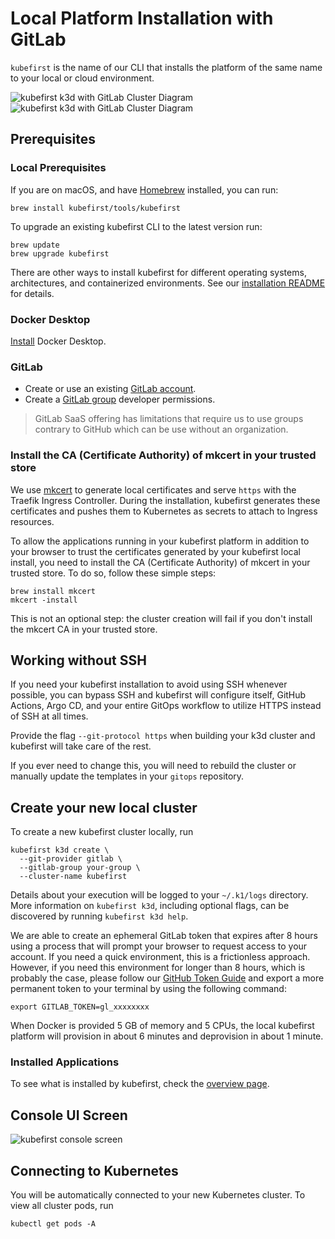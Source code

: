 
# Local Platform Installation with GitLab

`kubefirst` is the name of our CLI that installs the platform of the same name to your local or cloud environment.

![kubefirst k3d with GitLab Cluster Diagram](../../../img/local/gitlab/installation-diagram-light.png#light-mode)![kubefirst k3d with GitLab Cluster Diagram](../../../img/local/gitlab/installation-diagram-dark.png#dark-mode)

## Prerequisites

### Local Prerequisites

If you are on macOS, and have [Homebrew](https://brew.sh) installed, you can run:

```shell
brew install kubefirst/tools/kubefirst
```

To upgrade an existing kubefirst CLI to the latest version run:

```shell
brew update
brew upgrade kubefirst
```

There are other ways to install kubefirst for different operating systems, architectures, and containerized environments. See our [installation README](https://github.com/kubefirst/kubefirst/blob/main/build/README.md) for details.

### Docker Desktop

[Install](https://docs.docker.com/get-docker/) Docker Desktop.

### GitLab

- Create or use an existing [GitLab account](https://gitlab.com).
- Create a [GitLab group](https://docs.gitlab.com/ee/user/group/) developer permissions.

> GitLab SaaS offering has limitations that require us to use groups contrary to GitHub which can be use without an organization.

### Install the CA (Certificate Authority) of mkcert in your trusted store

We use [mkcert](https://github.com/FiloSottile/mkcert) to generate local certificates and serve `https` with the Traefik Ingress Controller. During the installation, kubefirst generates these certificates and pushes them to Kubernetes as secrets to attach to Ingress resources.

To allow the applications running in your kubefirst platform in addition to your browser to trust the certificates generated by your kubefirst local install, you need to install the CA (Certificate Authority) of mkcert in your trusted store. To do so, follow these simple steps:

```shell
brew install mkcert
mkcert -install
```

This is not an optional step: the cluster creation will fail if you don't install the mkcert CA in your trusted store.

## Working without SSH

If you need your kubefirst installation to avoid using SSH whenever possible, you can bypass SSH and kubefirst will configure itself, GitHub Actions, Argo CD, and your entire GitOps workflow to utilize HTTPS instead of SSH at all times.

Provide the flag `--git-protocol https` when building your k3d cluster and kubefirst will take care of the rest.

If you ever need to change this, you will need to rebuild the cluster or manually update the templates in your `gitops` repository.

## Create your new local cluster

To create a new kubefirst cluster locally, run

```shell
kubefirst k3d create \
  --git-provider gitlab \
  --gitlab-group your-group \
  --cluster-name kubefirst
```

Details about your execution will be logged to your `~/.k1/logs` directory. More information on `kubefirst k3d`, including optional flags, can be discovered by running `kubefirst k3d help`.

We are able to create an ephemeral GitLab token that expires after 8 hours using a process that will prompt your browser to request access to your account. If you need a quick environment, this is a frictionless approach. However, if you need this environment for longer than 8 hours, which is probably the case, please follow our [GitHub Token Guide](../../../common/git-auth.mdx) and export a more permanent token to your terminal by using the following command:

```shell
export GITLAB_TOKEN=gl_xxxxxxxx
```

When Docker is provided 5 GB of memory and 5 CPUs, the local kubefirst platform will provision in about 6 minutes and deprovision in about 1 minute.

<CommonTerminalOutput cloud="k3d"  minutes="7" handoffScreen={GitLabHandoffScreen} />

### Installed Applications

To see what is installed by kubefirst, check the [overview page](../../overview.mdx).

## Console UI Screen

![kubefirst console screen](../../../img/common/gitlab/console.png)

<CommonRootCredentialsCmd />

## Connecting to Kubernetes

You will be automatically connected to your new Kubernetes cluster. To view all cluster pods, run

```shell
kubectl get pods -A
```
